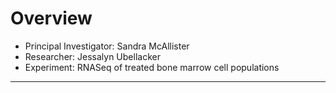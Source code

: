 # Overview

- Principal Investigator: Sandra McAllister
- Researcher: Jessalyn Ubellacker
- Experiment: RNASeq of treated bone marrow cell populations



* * *
